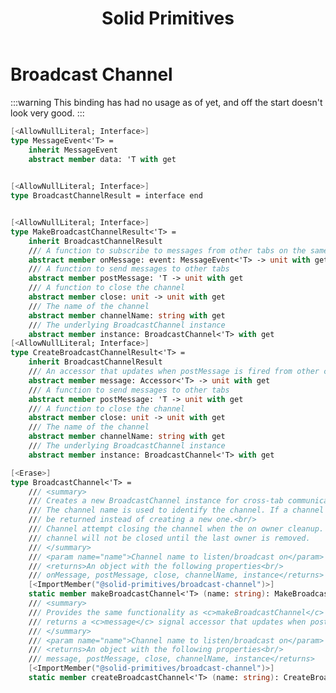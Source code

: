 ﻿---
title: Solid Primitives
---

# Broadcast Channel

:::warning
This binding has had no usage as of yet, and off the start doesn't look very good.
:::

```fsharp
[<AllowNullLiteral; Interface>]
type MessageEvent<'T> =
    inherit MessageEvent
    abstract member data: 'T with get
    

[<AllowNullLiteral; Interface>]
type BroadcastChannelResult = interface end


[<AllowNullLiteral; Interface>]
type MakeBroadcastChannelResult<'T> =
    inherit BroadcastChannelResult
    /// A function to subscribe to messages from other tabs on the same channel
    abstract member onMessage: event: MessageEvent<'T> -> unit with get
    /// A function to send messages to other tabs
    abstract member postMessage: 'T -> unit with get
    /// A function to close the channel
    abstract member close: unit -> unit with get
    /// The name of the channel
    abstract member channelName: string with get
    /// The underlying BroadcastChannel instance
    abstract member instance: BroadcastChannel<'T> with get
[<AllowNullLiteral; Interface>]
type CreateBroadcastChannelResult<'T> =
    inherit BroadcastChannelResult
    /// An accessor that updates when postMessage is fired from other contexts
    abstract member message: Accessor<'T> -> unit with get
    /// A function to send messages to other tabs
    abstract member postMessage: 'T -> unit with get
    /// A function to close the channel
    abstract member close: unit -> unit with get
    /// The name of the channel
    abstract member channelName: string with get
    /// The underlying BroadcastChannel instance
    abstract member instance: BroadcastChannel<'T> with get

[<Erase>]
type BroadcastChannel<'T> =
    /// <summary>
    /// Creates a new BroadcastChannel instance for cross-tab communication.<br/>
    /// The channel name is used to identify the channel. If a channel with the same name already exists, it will
    /// be returned instead of creating a new one.<br/>
    /// Channel attempt closing the channel when the on owner cleanup. If there are multiple connected instances, the
    /// channel will not be closed until the last owner is removed.
    /// </summary>
    /// <param name="name">Channel name to listen/broadcast on</param>
    /// <returns>An object with the following properties<br/>
    /// onMessage, postMessage, close, channelName, instance</returns>
    [<ImportMember("@solid-primitives/broadcast-channel")>]
    static member makeBroadcastChannel<'T> (name: string): MakeBroadcastChannelResult<'T> = jsNative
    /// <summary>
    /// Provides the same functionality as <c>makeBroadcastChannel</c> but instead of returning <c>onMessage</c>, it
    /// returns a <c>message</c> signal accessor that updates when postMessage is fired from other contexts.
    /// </summary>
    /// <param name="name">Channel name to listen/broadcast on</param>
    /// <returns>An object with the following properties<br/>
    /// message, postMessage, close, channelName, instance</returns>
    [<ImportMember("@solid-primitives/broadcast-channel")>]
    static member createBroadcastChannel<'T> (name: string): CreateBroadcastChannelResult<'T> = jsNative
```
